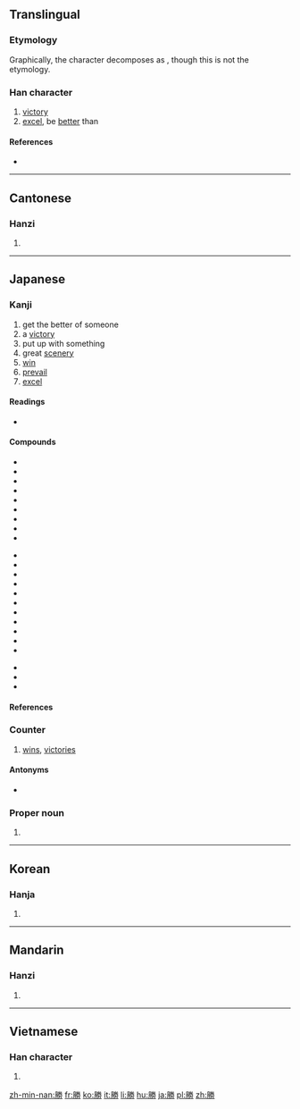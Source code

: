 {{also|胜}}
==Translingual==
{{zh-forms|s=胜}}

===Etymology===
{{Han compound|朕|力|c1=p|c2=s|t2=strength|ls=psc}}

Graphically, the character decomposes as {{Han compound|月|劵}}, though this is not the etymology.

===Han character===
{{Han char|rn=19|rad=力|as=10|sn=12|four=7922<sub>7</sub>|canj=月火手尸 (BFQS)|ids=⿰[[月]][[劵]]}}

# [[victory]]
# [[excel]], be [[better]] than

====References====
* {{Han ref|kx=0148.310|dkj=02409|dj=0335.100|hdz=32090.130|uh=52DD|ud=21213|bh=B3D3|bd=46035}}

----

==Cantonese==

===Hanzi===
{{yue-hanzi|jyut=[[sing1]], [[sing3]]|y=sing1, sing3|sim=胜}}

# {{defn|lang=yue|sort=力10}}

----

==Japanese==

===Kanji===
{{ja-kanji|grade=3|rs=力10}}

# get the better of someone
# a [[victory]]
# put up with something
# great [[scenery]]
# [[win]]
# [[prevail]]
# [[excel]]

====Readings====
* {{ja-readings|goon=[[しょう]] (shō)|kanon=[[しょう]] (shō)|kun=[[かつ]] (katsu), [[かち]] (kachi), [[まさる]] (masaru), [[たえる]] (taeru), [[すぐれる]] (sugureru)|nadzuke=[[かち]] (kachi), [[かつ]] (katsu), [[すぐる]] (suguru), [[すぐれ]] (sugure), [[すぐろ]] (suguro), [[とう]] (tō), [[のり]] (nori), [[まさ]] (masa), [[まさる]] (masaru), [[ます]] (masu), [[よし]] (yoshi)}}

====Compounds====
{{top3}}
* {{l|ja|sc=Jpan|勝気|tr=かちき, kachiki}}
* {{l|ja|sc=Jpan|勝鬨|tr=かちどき, kachidoki}}
* {{l|ja|sc=Jpan|決勝於千里之外|tr=かちをせんりのほかにけっす, kachiwosenrinohokanikessu}}
* {{l|ja|sc=Jpan|勝残去殺|tr=ざんにかちさつをさるべし, zannikachisatsuwosarubeshi}}
* {{l|ja|sc=Jpan|勝引|tr=かちびき, kachibiki}}
* {{l|ja|sc=Jpan|勝因|tr=しょういん, shōin}}
* {{l|ja|sc=Jpan|勝会|tr=しょうかい, shōkai}}
* {{l|ja|sc=Jpan|勝景|tr=しょうけい, shōkei}}
* {{l|ja|sc=Jpan|勝国|tr=しょうこく, shōkoku}}
{{mid3}}
* {{l|ja|sc=Jpan|勝算|tr=しょうさん, shōsan}}
* {{l|ja|sc=Jpan|勝事|tr=しょうじ, shōji}}
* {{l|ja|sc=Jpan|勝状|tr=しょうじょう, shōjō}}
* {{l|ja|sc=Jpan|勝迹|tr=しょうせき, shōseki}}
* {{l|ja|sc=Jpan|勝絶|tr=しょうぜつ, shōzetsu}}
* {{l|ja|sc=Jpan|勝訴|tr=しょうそ, shōso}}
* {{l|ja|sc=Jpan|勝地|tr=しょうち, shōchi}}
* {{l|ja|sc=Jpan|勝致|tr=しょうち, shōchi}}
* {{l|ja|sc=Jpan|勝兵|tr=しょうへい, shōhei}}
* {{l|ja|sc=Jpan|勝友|tr=しょうゆう, shōyū}}
* {{l|ja|sc=Jpan|勝遊|tr=しょうゆう, shōyū}}
{{mid3}}
* {{l|ja|sc=Jpan|勝利|tr=しょうり, shōri}}
* {{l|ja|sc=Jpan|勝流|tr=しょうりゅう, shōryū}}
* {{l|ja|sc=Jpan|勝麗|tr=しょうれい, shōrei}}
{{bottom}}

====References====
{{ja-kref
|ku= 3001
|shift= 8F9F
|jis= 3E21
|euc= BEA1
|skip= 1-4-8
|freq= 185
|nelson= 3787
|newnelson= 553
|halpern= 1005
|kld= 686
|heisig= 1209
|tuttle= 4b8.4
}}

===Counter===
{{ja-pos|しょう|counter}}

# [[win]]s, [[victories]]

====Antonyms====
* {{l|ja|敗}}

===Proper noun===
{{ja-pos|まさる|proper}}

# {{given name|male|lang=ja|sort=まさる}}

----

==Korean==

===Hanja===
{{ko-hanja|hangeul=승|rv=seung|mr=sŭng}}

# {{defn|lang=ko|sort=力10}}

----

==Mandarin==

===Hanzi===
{{cmn-hanzi|sim=胜|pin=[[shèng]] ([[sheng4]])|wg=sheng<sup>4</sup>}}

# {{defn|lang=cmn|sort=力10}}

----

==Vietnamese==

===Han character===
{{vi-hantu|[[thắng]], [[sền]]|rs=力10}}

# {{defn|lang=vi|sort=力10}}

[[zh-min-nan:勝]]
[[fr:勝]]
[[ko:勝]]
[[it:勝]]
[[li:勝]]
[[hu:勝]]
[[ja:勝]]
[[pl:勝]]
[[zh:勝]]
